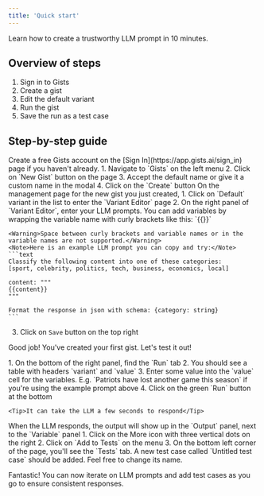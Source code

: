 ```yaml
---
title: 'Quick start'
---
```


Learn how to create a trustworthy LLM prompt in 10 minutes.

## Overview of steps
1. Sign in to Gists
1. Create a gist
1. Edit the default variant
1. Run the gist
1. Save the run as a test case

## Step-by-step guide

<Accordion title="1. Sign in to Gists" defaultOpen>
Create a free Gists account on the [Sign In](https://app.gists.ai/sign_in) page if you haven't already.
</Accordion>
  
<Accordion title="2. Create a gist" defaultOpen>
1. Navigate to `Gists` on the left menu
2. Click on `New Gist` button on the page
3. Accept the default name or give it a custom name in the modal
4. Click on the `Create` button
</Accordion>
<Accordion title="3. Edit the default variant" defaultOpen>
On the management page for the new gist you just created,
1. Click on `Default` variant in the list to enter the `Variant Editor` page
2. On the right panel of `Variant Editor`, enter your LLM prompts. You can add variables by wrapping the variable name with curly brackets like this: `{{<variable_name>}}`

    <Warning>Space between curly brackets and variable names or in the variable names are not supported.</Warning>
    <Note>Here is an example LLM prompt you can copy and try:</Note>
    ```text
    Classify the following content into one of these categories:
    [sport, celebrity, politics, tech, business, economics, local]

    content: """
    {{content}}
    """

    Format the response in json with schema: {category: string}
    ```
3. Click on `Save` button on the top right
</Accordion>

<Check>Good job! You've created your first gist. Let's test it out!</Check>

<Accordion title="4. Run the gist" defaultOpen>
1. On the bottom of the right panel, find the `Run` tab
2. You should see a table with headers `variant` and `value`
3. Enter some value into the `value` cell for the variables. E.g. `Patriots have lost another game this season` if you're using the example prompt above
4. Click on the green `Run` button at the bottom

    <Tip>It can take the LLM a few seconds to respond</Tip>
</Accordion>
<Accordion title="5. Save the run as a test case" defaultOpen>
When the LLM responds, the output will show up in the `Output` panel, next to the `Variable` panel
1. Click on the More icon with three vertical dots on the right
2. Click on `Add to Tests` on the menu
3. On the bottom left corner of the page, you'll see the `Tests` tab. A new test case called `Untitled test case` should be added. Feel free to change its name.
</Accordion>

<Check>Fantastic! You can now iterate on LLM prompts and add test cases as you go to ensure consistent responses.</Check>
